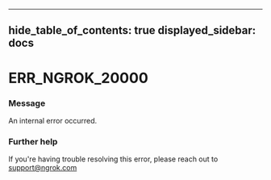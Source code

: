 

---
hide_table_of_contents: true
displayed_sidebar: docs
---


# ERR_NGROK_20000

### Message
An internal error occurred.

<ErrorDetails />



### Further help
If you're having trouble resolving this error, please reach out to [support@ngrok.com](mailto:support@ngrok.com?subject=Help%20with%20ERR_NGROK_20000)

